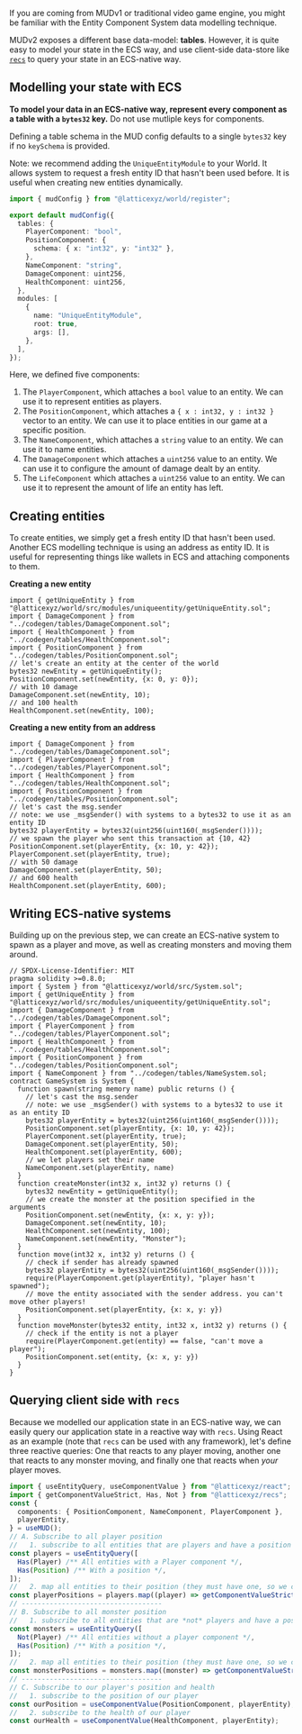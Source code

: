 If you are coming from MUDv1 or traditional video game engine, you might be familiar with the Entity Component System data modelling technique.

MUDv2 exposes a different base data-model: **tables**. However, it is quite easy to model your state in the ECS way, and use client-side data-store like [`recs`](/client/recs) to query your state in an ECS-native way.

## Modelling your state with ECS

**To model your data in an ECS-native way, represent every component as a table with a `bytes32` key.** Do not use mutliple keys for components.

Defining a table schema in the MUD config defaults to a single `bytes32` key if no `keySchema` is provided.

Note: we recommend adding the `UniqueEntityModule` to your World. It allows system to request a fresh entity ID that hasn't been used before. It is useful when creating new entities dynamically.

```typescript
import { mudConfig } from "@latticexyz/world/register";

export default mudConfig({
  tables: {
    PlayerComponent: "bool",
    PositionComponent: {
      schema: { x: "int32", y: "int32" },
    },
    NameComponent: "string",
    DamageComponent: uint256,
    HealthComponent: uint256,
  },
  modules: [
    {
      name: "UniqueEntityModule",
      root: true,
      args: [],
    },
  ],
});
```

Here, we defined five components:

1. The `PlayerComponent`, which attaches a `bool` value to an entity. We can use it to represent entities as players.
2. The `PositionComponent`, which attaches a `{ x : int32, y : int32 }` vector to an entity. We can use it to place entities in our game at a specific position.
3. The `NameComponent`, which attaches a `string` value to an entity. We can use it to name entities.
4. The `DamageComponent` which attaches a `uint256` value to an entity. We can use it to configure the amount of damage dealt by an entity.
5. The `LifeComponent` which attaches a `uint256` value to an entity. We can use it to represent the amount of life an entity has left.

## Creating entities

To create entities, we simply get a fresh entity ID that hasn't been used. Another ECS modelling technique is using an address as entity ID. It is useful for representing things like wallets in ECS and attaching components to them.

**Creating a new entity**

```solidity
import { getUniqueEntity } from "@latticexyz/world/src/modules/uniqueentity/getUniqueEntity.sol";
import { DamageComponent } from "../codegen/tables/DamageComponent.sol";
import { HealthComponent } from "../codegen/tables/HealthComponent.sol";
import { PositionComponent } from "../codegen/tables/PositionComponent.sol";
// let's create an entity at the center of the world
bytes32 newEntity = getUniqueEntity();
PositionComponent.set(newEntity, {x: 0, y: 0});
// with 10 damage
DamageComponent.set(newEntity, 10);
// and 100 health
HealthComponent.set(newEntity, 100);
```

**Creating a new entity from an address**

```solidity
import { DamageComponent } from "../codegen/tables/DamageComponent.sol";
import { PlayerComponent } from "../codegen/tables/PlayerComponent.sol";
import { HealthComponent } from "../codegen/tables/HealthComponent.sol";
import { PositionComponent } from "../codegen/tables/PositionComponent.sol";
// let's cast the msg.sender
// note: we use _msgSender() with systems to a bytes32 to use it as an entity ID
bytes32 playerEntity = bytes32(uint256(uint160(_msgSender())));
// we spawn the player who sent this transaction at {10, 42}
PositionComponent.set(playerEntity, {x: 10, y: 42});
PlayerComponent.set(playerEntity, true);
// with 50 damage
DamageComponent.set(playerEntity, 50);
// and 600 health
HealthComponent.set(playerEntity, 600);
```

## Writing ECS-native systems

Building up on the previous step, we can create an ECS-native system to spawn as a player and move, as well as creating monsters and moving them around.

```solidity
// SPDX-License-Identifier: MIT
pragma solidity >=0.8.0;
import { System } from "@latticexyz/world/src/System.sol";
import { getUniqueEntity } from "@latticexyz/world/src/modules/uniqueentity/getUniqueEntity.sol";
import { DamageComponent } from "../codegen/tables/DamageComponent.sol";
import { PlayerComponent } from "../codegen/tables/PlayerComponent.sol";
import { HealthComponent } from "../codegen/tables/HealthComponent.sol";
import { PositionComponent } from "../codegen/tables/PositionComponent.sol";
import { NameComponent } from "../codegen/tables/NameSystem.sol;
contract GameSystem is System {
  function spawn(string memory name) public returns () {
    // let's cast the msg.sender
    // note: we use _msgSender() with systems to a bytes32 to use it as an entity ID
    bytes32 playerEntity = bytes32(uint256(uint160(_msgSender())));
    PositionComponent.set(playerEntity, {x: 10, y: 42});
    PlayerComponent.set(playerEntity, true);
    DamageComponent.set(playerEntity, 50);
    HealthComponent.set(playerEntity, 600);
    // we let players set their name
    NameComponent.set(playerEntity, name)
  }
  function createMonster(int32 x, int32 y) returns () {
    bytes32 newEntity = getUniqueEntity();
    // we create the monster at the position specified in the arguments
    PositionComponent.set(newEntity, {x: x, y: y});
    DamageComponent.set(newEntity, 10);
    HealthComponent.set(newEntity, 100);
    NameComponent.set(newEntity, "Monster");
  }
  function move(int32 x, int32 y) returns () {
    // check if sender has already spawned
    bytes32 playerEntity = bytes32(uint256(uint160(_msgSender())));
    require(PlayerComponent.get(playerEntity), "player hasn't spawned");
    // move the entity associated with the sender address. you can't move other players!
    PositionComponent.set(playerEntity, {x: x, y: y})
  }
  function moveMonster(bytes32 entity, int32 x, int32 y) returns () {
    // check if the entity is not a player
    require(PlayerComponent.get(entity) == false, "can't move a player");
    PositionComponent.set(entity, {x: x, y: y})
  }
}
```

## Querying client side with `recs`

Because we modelled our application state in an ECS-native way, we can easily query our application state in a reactive way with `recs`. Using React as an example (note that `recs` can be used with any framework), let's define three reactive queries: One that reacts to any player moving, another one that reacts to any monster moving, and finally one that reacts when _your_ player moves.

```typescript
import { useEntityQuery, useComponentValue } from "@latticexyz/react";
import { getComponentValueStrict, Has, Not } from "@latticexyz/recs";
const {
  components: { PositionComponent, NameComponent, PlayerComponent },
  playerEntity,
} = useMUD();
// A. Subscribe to all player position
//   1. subscribe to all entities that are players and have a position
const players = useEntityQuery([
  Has(Player) /** All entities with a Player component */,
  Has(Position) /** With a position */,
]);
//   2. map all entities to their position (they must have one, so we can use getComponentValueStrict)
const playerPositions = players.map((player) => getComponentValueStrict(PositionComponent, player));
// -----------------------------------
// B. Subscribe to all monster position
//   1. subscribe to all entities that are *not* players and have a position
const monsters = useEntityQuery([
  Not(Player) /** All entities without a player component */,
  Has(Position) /** With a position */,
]);
//   2. map all entities to their position (they must have one, so we can use getComponentValueStrict)
const monsterPositions = monsters.map((monster) => getComponentValueStrict(PositionComponent, monster));
// -----------------------------------
// C. Subscribe to our player's position and health
//   1. subscribe to the position of our player
const ourPosition = useComponentValue(PositionComponent, playerEntity);
//   2. subscribe to the health of our player
const ourHealth = useComponentValue(HealthComponent, playerEntity);
```
